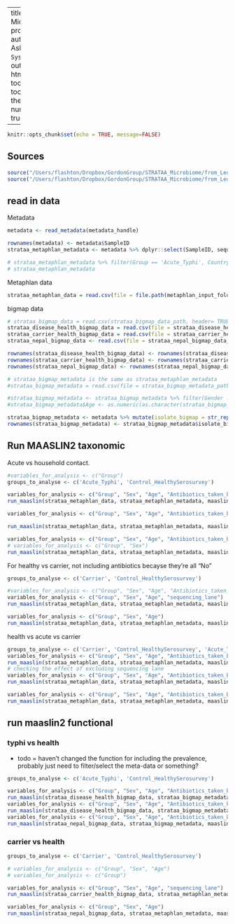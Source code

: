 
---
title: "STRATAA Microbiome data processing"
author: "Philip Ashton"
date: "`r Sys.Date()`"
output: 
    html_document:
        toc: true
        toc_float: true
        theme: united
        number_sections: true

---


```r
knitr::opts_chunk$set(echo = TRUE, message=FALSE)
```

## Sources
```r

source("/Users/flashton/Dropbox/GordonGroup/STRATAA_Microbiome/from_Leo/Leonardos_analysis/bin/00.core_functions.R")
source("/Users/flashton/Dropbox/GordonGroup/STRATAA_Microbiome/from_Leo/Leonardos_analysis/bin/config.R")
```


## read in data

Metadata
```r
metadata <- read_metadata(metadata_handle)

rownames(metadata) <- metadata$SampleID
strataa_metaphlan_metadata <- metadata %>% dplyr::select(SampleID, sequencing_lane, Group, Sex, Country, Age, Antibiotics_taken_before_sampling_assumptions, sequencing_lane)

# strataa_metaphlan_metadata %>% filter(Group == 'Acute_Typhi', Country == 'Malawi') %>% group_by(Antibiotics_taken_before_sampling_assumptions) %>% summarise(n = n())
# strataa_metaphlan_metadata
```

Metaphlan data
```r
strataa_metaphlan_data = read.csv(file = file.path(metaphlan_input_folder, '2023.05.11.all_strataa_metaphlan.csv'), header= TRUE, sep = ",", row.names = 1, stringsAsFactors = FALSE, check.names=FALSE)
```

bigmap data

```r

# strataa_bigmap_data = read.csv(strataa_bigmap_data_path, header= TRUE, sep = ",", row.names = 1, stringsAsFactors = FALSE, check.names=FALSE)
strataa_disease_health_bigmap_data = read.csv(file = strataa_disease_health_bigmap_data_path, header= TRUE, sep = ",", row.names = 1, stringsAsFactors = FALSE, check.names=FALSE)
strataa_carrier_health_bigmap_data = read.csv(file = strataa_carrier_health_bigmap_data_path, header= TRUE, sep = ",", row.names = 1, stringsAsFactors = FALSE, check.names=FALSE)
strataa_nepal_bigmap_data <- read.csv(file = strataa_nepal_bigmap_data_path, header= TRUE, sep = ",", row.names = 1, stringsAsFactors = FALSE, check.names=FALSE)

rownames(strataa_disease_health_bigmap_data) <- rownames(strataa_disease_health_bigmap_data) %>% str_replace_all('-', '.') %>% str_replace_all('#', '.')
rownames(strataa_carrier_health_bigmap_data) <- rownames(strataa_carrier_health_bigmap_data) %>% str_replace_all('-', '.') %>% str_replace_all('#', '.')
rownames(strataa_nepal_bigmap_data) <- rownames(strataa_nepal_bigmap_data) %>% str_replace_all('-', '.') %>% str_replace_all('#', '.')

# strataa_bigmap_metadata is the same as strataa_metaphlan_metadata
#strataa_bigmap_metadata = read.csv(file = strataa_bigmap_metadata_path, header = TRUE, sep = ",", row.names = 1, stringsAsFactors = FALSE)

#strataa_bigmap_metadata <- strataa_bigmap_metadata %>% filter(Gender != '#N/A')
#strataa_bigmap_metadata$Age <- as.numeric(as.character(strataa_bigmap_metadata$Age))

strataa_bigmap_metadata <- metadata %>% mutate(isolate_bigmap = str_replace_all(isolate, '_', '.'))
rownames(strataa_bigmap_metadata) <- strataa_bigmap_metadata$isolate_bigmap

```

## Run MAASLIN2 taxonomic

Acute vs household contact.

```r
#variables_for_analysis <- c("Group")
groups_to_analyse <- c('Acute_Typhi', 'Control_HealthySerosurvey')

variables_for_analysis <- c("Group", "Sex", "Age", "Antibiotics_taken_before_sampling_assumptions")
run_maaslin(strataa_metaphlan_data, strataa_metaphlan_metadata, maaslin_taxonomic_output_root_folder, 'Bangladesh', groups_to_analyse, variables_for_analysis, 'NONE', 'LOG', NA, 'metaphlan')

variables_for_analysis <- c("Group", "Sex", "Age", "Antibiotics_taken_before_sampling_assumptions", "sequencing_lane")

run_maaslin(strataa_metaphlan_data, strataa_metaphlan_metadata, maaslin_taxonomic_output_root_folder, 'Malawi', groups_to_analyse, variables_for_analysis, 'NONE', 'LOG', c("sequencing_lane,32580_7"), 'metaphlan')

variables_for_analysis <- c("Group", "Sex", "Age", "Antibiotics_taken_before_sampling_assumptions")
# variables_for_analysis <- c("Group", "Sex")
run_maaslin(strataa_metaphlan_data, strataa_metaphlan_metadata, maaslin_taxonomic_output_root_folder, 'Nepal', groups_to_analyse, variables_for_analysis, 'NONE', 'LOG',  NA, 'metaphlan')
```


For healthy vs carrier, not including antibiotics becayse they're all "No"

```r

groups_to_analyse <- c('Carrier', 'Control_HealthySerosurvey')

#variables_for_analysis <- c("Group", "Sex", "Age", "Antibiotics_taken_before_sampling_assumptions", "sequencing_lane")
variables_for_analysis <- c("Group", "Sex", "Age", "sequencing_lane")
run_maaslin(strataa_metaphlan_data, strataa_metaphlan_metadata, maaslin_taxonomic_output_root_folder, 'Malawi', groups_to_analyse, variables_for_analysis, 'NONE', 'LOG',  c("sequencing_lane,32580_7"), 'metaphlan')

variables_for_analysis <- c("Group", "Sex", "Age")
run_maaslin(strataa_metaphlan_data, strataa_metaphlan_metadata, maaslin_taxonomic_output_root_folder, 'Nepal', groups_to_analyse, variables_for_analysis, 'NONE', 'LOG', NA, 'metaphlan')
```

health vs acute vs carrier

```r

groups_to_analyse <- c('Carrier', 'Control_HealthySerosurvey', 'Acute_Typhi')
variables_for_analysis <- c("Group", "Sex", "Age", "Antibiotics_taken_before_sampling_assumptions", "sequencing_lane")
run_maaslin(strataa_metaphlan_data, strataa_metaphlan_metadata, maaslin_taxonomic_output_root_folder, 'Malawi', groups_to_analyse, variables_for_analysis, 'NONE', 'LOG', c("Group,Control_HealthySerosurvey", "sequencing_lane,32712_2"), 'metaphlan')
# checking the effect of excluding sequencing lane
variables_for_analysis <- c("Group", "Sex", "Age", "Antibiotics_taken_before_sampling_assumptions")
run_maaslin(strataa_metaphlan_data, strataa_metaphlan_metadata, maaslin_taxonomic_output_root_folder, 'Malawi', groups_to_analyse, variables_for_analysis, 'NONE', 'LOG', c("Group,Control_HealthySerosurvey"), 'metaphlan')

variables_for_analysis <- c("Group", "Sex", "Age", "Antibiotics_taken_before_sampling_assumptions")
run_maaslin(strataa_metaphlan_data, strataa_metaphlan_metadata, maaslin_taxonomic_output_root_folder, 'Nepal', groups_to_analyse, variables_for_analysis, 'NONE', 'LOG', c("Group,Control_HealthySerosurvey"), 'metaphlan')

```



## run maaslin2 functional

### typhi vs health

- todo = haven't changed the function for including the prevalence, probably just need to filter/select the meta-data or something?

```r

groups_to_analyse <- c('Acute_Typhi', 'Control_HealthySerosurvey')

variables_for_analysis <- c("Group", "Sex", "Age", "Antibiotics_taken_before_sampling_assumptions")
run_maaslin(strataa_disease_health_bigmap_data, strataa_bigmap_metadata, maaslin_functional_output_root_folder, 'Bangladesh', groups_to_analyse, variables_for_analysis, 'NONE', 'LOG', NA, 'bigmap')
variables_for_analysis <- c("Group", "Sex", "Age", "Antibiotics_taken_before_sampling_assumptions", 'sequencing_lane')
run_maaslin(strataa_disease_health_bigmap_data, strataa_bigmap_metadata, maaslin_functional_output_root_folder, 'Malawi', groups_to_analyse, variables_for_analysis, 'NONE', 'LOG', c("sequencing_lane,32580_7"), 'bigmap')
variables_for_analysis <- c("Group", "Sex", "Age", "Antibiotics_taken_before_sampling_assumptions")
run_maaslin(strataa_nepal_bigmap_data, strataa_bigmap_metadata, maaslin_functional_output_root_folder, 'Nepal', groups_to_analyse, variables_for_analysis, 'NONE', 'LOG', NA, 'bigmap')

```

### carrier vs health

```r

groups_to_analyse <- c('Carrier', 'Control_HealthySerosurvey')

# variables_for_analysis <- c("Group", "Sex", "Age")
# variables_for_analysis <- c("Group")

variables_for_analysis <- c("Group", "Sex", "Age", "sequencing_lane")
run_maaslin(strataa_carrier_health_bigmap_data, strataa_metaphlan_metadata, maaslin_functional_output_root_folder, 'Malawi', groups_to_analyse, variables_for_analysis, 'NONE', 'LOG', c("sequencing_lane,32712_2"), 'bigmap')

variables_for_analysis <- c("Group", "Sex", "Age")
run_maaslin(strataa_nepal_bigmap_data, strataa_metaphlan_metadata, maaslin_functional_output_root_folder, 'Nepal', groups_to_analyse, variables_for_analysis, 'NONE', 'LOG', NA, 'bigmap')



```

